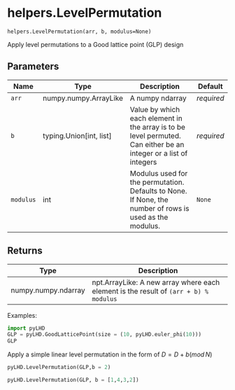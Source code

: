 # helpers.LevelPermutation { #pyLHD.helpers.LevelPermutation }

`helpers.LevelPermutation(arr, b, modulus=None)`

Apply level permutations to a Good lattice point (GLP) design

## Parameters

| Name      | Type                      | Description                                                                                                      | Default    |
|-----------|---------------------------|------------------------------------------------------------------------------------------------------------------|------------|
| `arr`     | numpy.numpy.ArrayLike     | A numpy ndarray                                                                                                  | _required_ |
| `b`       | typing.Union\[int, list\] | Value by which each element in the array is to be level permuted. Can either be an integer or a list of integers | _required_ |
| `modulus` | int                       | Modulus used for the permutation. Defaults to None. If None, the number of rows is used as the modulus.          | `None`     |

## Returns

| Type                | Description                                                                          |
|---------------------|--------------------------------------------------------------------------------------|
| numpy.numpy.ndarray | npt.ArrayLike: A new array where each element is the result of `(arr + b) % modulus` |

Examples:
```python
import pyLHD
GLP = pyLHD.GoodLatticePoint(size = (10, pyLHD.euler_phi(10)))
GLP
```
Apply a simple linear level permutation in the form of $D = D+b (mod \,N)$
```python
pyLHD.LevelPermutation(GLP,b = 2)
```
```python
pyLHD.LevelPermutation(GLP, b = [1,4,3,2])
```